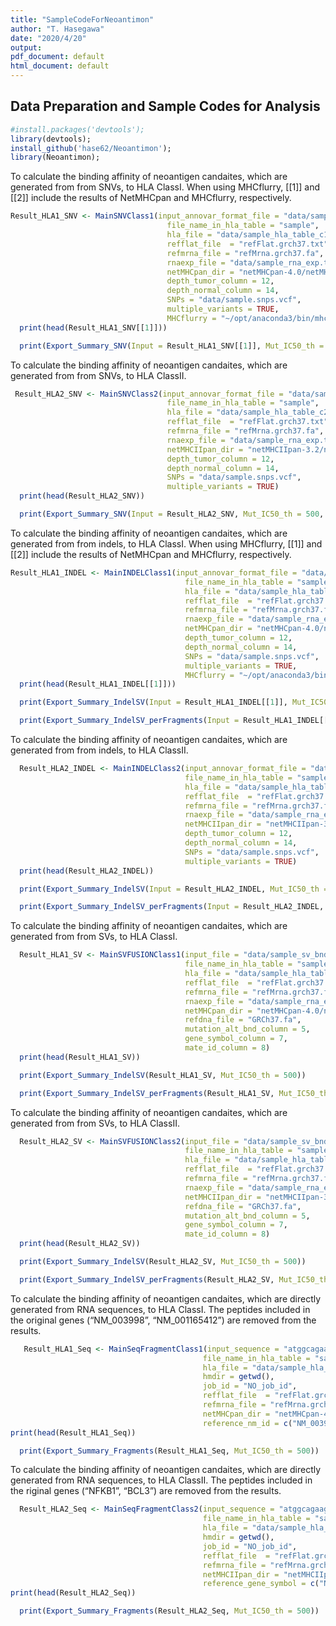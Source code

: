 ```yaml
---
title: "SampleCodeForNeoantimon"
author: "T. Hasegawa"
date: "2020/4/20"
output:
pdf_document: default
html_document: default
---
```


<!--
%\VignetteEngine{knitr::knitr}
%\VignetteIndexEntry{Sample Code to Use Neoantimon}
-->

## Data Preparation and Sample Codes for Analysis
```r
#install.packages('devtools');
library(devtools);
install_github('hase62/Neoantimon');
library(Neoantimon);
```

To calculate the binding affinity of neoantigen candaites, which are generated from from SNVs, to HLA ClassI. 
When using MHCflurry, [[1]] and [[2]] include the results of NetMHCpan and MHCflurry, respectively.
```r
Result_HLA1_SNV <- MainSNVClass1(input_annovar_format_file = "data/sample_vcf.annovar.txt",
                                   file_name_in_hla_table = "sample",
                                   hla_file = "data/sample_hla_table_c1.txt",
                                   refflat_file  = "refFlat.grch37.txt",
                                   refmrna_file = "refMrna.grch37.fa",
                                   rnaexp_file = "data/sample_rna_exp.txt",
                                   netMHCpan_dir = "netMHCpan-4.0/netMHCpan",
                                   depth_tumor_column = 12,
                                   depth_normal_column = 14,
                                   SNPs = "data/sample.snps.vcf",
                                   multiple_variants = TRUE,
                                   MHCflurry = "~/opt/anaconda3/bin/mhctools")
  print(head(Result_HLA1_SNV[[1]]))
```

```r
  print(Export_Summary_SNV(Input = Result_HLA1_SNV[[1]], Mut_IC50_th = 500, Wt_IC50_th = 500))
```

To calculate the binding affinity of neoantigen candaites, which are generated from from SNVs, to HLA ClassII. 
```r
 Result_HLA2_SNV <- MainSNVClass2(input_annovar_format_file = "data/sample_vcf.annovar.txt",
                                   file_name_in_hla_table = "sample",
                                   hla_file = "data/sample_hla_table_c2.txt",
                                   refflat_file  = "refFlat.grch37.txt",
                                   refmrna_file = "refMrna.grch37.fa",
                                   rnaexp_file = "data/sample_rna_exp.txt",
                                   netMHCIIpan_dir = "netMHCIIpan-3.2/netMHCIIpan",
                                   depth_tumor_column = 12,
                                   depth_normal_column = 14,
                                   SNPs = "data/sample.snps.vcf",
                                   multiple_variants = TRUE)
  print(head(Result_HLA2_SNV))
```

```r
  print(Export_Summary_SNV(Input = Result_HLA2_SNV, Mut_IC50_th = 500, Wt_IC50_th = 500))
```

To calculate the binding affinity of neoantigen candaites, which are generated from from indels, to HLA ClassI. 
When using MHCflurry, [[1]] and [[2]] include the results of NetMHCpan and MHCflurry, respectively.
```r
Result_HLA1_INDEL <- MainINDELClass1(input_annovar_format_file = "data/sample_vcf.annovar.txt",
                                       file_name_in_hla_table = "sample",
                                       hla_file = "data/sample_hla_table_c1.txt",
                                       refflat_file  = "refFlat.grch37.txt",
                                       refmrna_file = "refMrna.grch37.fa",
                                       rnaexp_file = "data/sample_rna_exp.txt",
                                       netMHCpan_dir = "netMHCpan-4.0/netMHCpan",
                                       depth_tumor_column = 12,
                                       depth_normal_column = 14,
                                       SNPs = "data/sample.snps.vcf",
                                       multiple_variants = TRUE,
                                       MHCflurry = "~/opt/anaconda3/bin/mhctools")
  print(head(Result_HLA1_INDEL[[1]]))
```

```r
  print(Export_Summary_IndelSV(Input = Result_HLA1_INDEL[[1]], Mut_IC50_th = 500))
```

```r
  print(Export_Summary_IndelSV_perFragments(Input = Result_HLA1_INDEL[[1]], Mut_IC50_th = 500))
```

To calculate the binding affinity of neoantigen candaites, which are generated from from indels, to HLA ClassII. 
```r
  Result_HLA2_INDEL <- MainINDELClass2(input_annovar_format_file = "data/sample_vcf.annovar.txt",
                                       file_name_in_hla_table = "sample",
                                       hla_file = "data/sample_hla_table_c2.txt",
                                       refflat_file  = "refFlat.grch37.txt",
                                       refmrna_file = "refMrna.grch37.fa",
                                       rnaexp_file = "data/sample_rna_exp.txt",
                                       netMHCIIpan_dir = "netMHCIIpan-3.2/netMHCIIpan",
                                       depth_tumor_column = 12,
                                       depth_normal_column = 14,
                                       SNPs = "data/sample.snps.vcf",
                                       multiple_variants = TRUE)
  print(head(Result_HLA2_INDEL))
```

```r
  print(Export_Summary_IndelSV(Input = Result_HLA2_INDEL, Mut_IC50_th = 500))
```

```r
  print(Export_Summary_IndelSV_perFragments(Input = Result_HLA2_INDEL, Mut_IC50_th = 500))
```

To calculate the binding affinity of neoantigen candaites, which are generated from from SVs, to HLA ClassI. 
```r
  Result_HLA1_SV <- MainSVFUSIONClass1(input_file = "data/sample_sv_bnd.txt",
                                       file_name_in_hla_table = "sample",
                                       hla_file = "data/sample_hla_table_c1.txt",
                                       refflat_file  = "refFlat.grch37.txt",
                                       refmrna_file = "refMrna.grch37.fa",
                                       rnaexp_file = "data/sample_rna_exp.txt",
                                       netMHCpan_dir = "netMHCpan-4.0/netMHCpan",
                                       refdna_file = "GRCh37.fa",
                                       mutation_alt_bnd_column = 5,
                                       gene_symbol_column = 7,
                                       mate_id_column = 8)
  print(head(Result_HLA1_SV))
```

```r
  print(Export_Summary_IndelSV(Result_HLA1_SV, Mut_IC50_th = 500))
```

```r
  print(Export_Summary_IndelSV_perFragments(Result_HLA1_SV, Mut_IC50_th = 500))
```

To calculate the binding affinity of neoantigen candaites, which are generated from from SVs, to HLA ClassII. 
```r
  Result_HLA2_SV <- MainSVFUSIONClass2(input_file = "data/sample_sv_bnd.txt",
                                       file_name_in_hla_table = "sample",
                                       hla_file = "data/sample_hla_table_c2.txt",
                                       refflat_file  = "refFlat.grch37.txt",
                                       refmrna_file = "refMrna.grch37.fa",
                                       rnaexp_file = "data/sample_rna_exp.txt",
                                       netMHCIIpan_dir = "netMHCIIpan-3.2/netMHCIIpan",
                                       refdna_file = "GRCh37.fa",
                                       mutation_alt_bnd_column = 5,
                                       gene_symbol_column = 7,
                                       mate_id_column = 8)
  print(head(Result_HLA2_SV))
```

```r
  print(Export_Summary_IndelSV(Result_HLA2_SV, Mut_IC50_th = 500))
```

```r
  print(Export_Summary_IndelSV_perFragments(Result_HLA2_SV, Mut_IC50_th = 500))
```

To calculate the binding affinity of neoantigen candaites, which are directly generated from RNA sequences, to HLA ClassI. 
The peptides included in the original genes ("NM_003998", "NM_001165412") are removed from the results. 
```r
   Result_HLA1_Seq <- MainSeqFragmentClass1(input_sequence = "atggcagaagatgatccatatttgggaaggcctgaaaaaatgtttcatttggatccttctttgactcatacaatatttaatc",
                                           file_name_in_hla_table = "sample",
                                           hla_file = "data/sample_hla_table_c1.txt",
                                           hmdir = getwd(),
                                           job_id = "NO_job_id",
                                           refflat_file  = "refFlat.grch37.txt",
                                           refmrna_file = "refMrna.grch37.fa",
                                           netMHCpan_dir = "netMHCpan-4.0/netMHCpan",
                                           reference_nm_id = c("NM_003998", "NM_001165412"))
print(head(Result_HLA1_Seq))
```

```r
  print(Export_Summary_Fragments(Result_HLA1_Seq, Mut_IC50_th = 500))
```

To calculate the binding affinity of neoantigen candaites, which are directly generated from RNA sequences, to HLA ClassII. 
The peptides included in the riginal genes ("NFKB1", "BCL3") are removed from the results. 
```r
  Result_HLA2_Seq <- MainSeqFragmentClass2(input_sequence = "atggcagaagatgatccatatttgggaaggcctgaacaaatgtttcatttgatccttctttgactcatacaatatttaatc",
                                           file_name_in_hla_table = "sample",
                                           hla_file = "data/sample_hla_table_c2.txt",
                                           hmdir = getwd(),
                                           job_id = "NO_job_id",
                                           refflat_file  = "refFlat.grch37.txt",
                                           refmrna_file = "refMrna.grch37.fa",
                                           netMHCIIpan_dir = "netMHCIIpan-3.2/netMHCIIpan",
                                           reference_gene_symbol = c("NFKB1", "BCL3"))
print(head(Result_HLA2_Seq))
```

```r
  print(Export_Summary_Fragments(Result_HLA2_Seq, Mut_IC50_th = 500))
```
